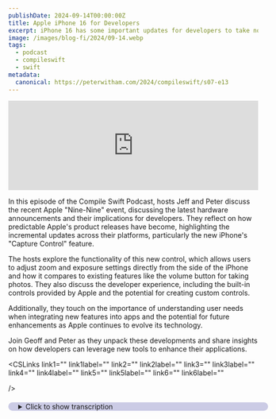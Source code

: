 ```yaml
---
publishDate: 2024-09-14T00:00:00Z
title: Apple iPhone 16 for Developers
excerpt: iPhone 16 has some important updates for developers to take note of.
image: /images/blog-fi/2024/09-14.webp
tags:
  - podcast
  - compileswift
  - swift
metadata:
  canonical: https://peterwitham.com/2024/compileswift/s07-e13
---
```



<iframe
  width="100%"
  height="180"
  frameborder="no"
  scrolling="no"
  seamless=""
  src="https://share.transistor.fm/e/59e17933"
></iframe>

<Player />

In this episode of the Compile Swift Podcast, hosts Jeff and Peter discuss the recent Apple "Nine-Nine" event, discussing the latest hardware announcements and their implications for developers. They reflect on how predictable Apple's product releases have become, highlighting the incremental updates across their platforms, particularly the new iPhone's "Capture Control" feature.

The hosts explore the functionality of this new control, which allows users to adjust zoom and exposure settings directly from the side of the iPhone and how it compares to existing features like the volume button for taking photos. They also discuss the developer experience, including the built-in controls provided by Apple and the potential for creating custom controls.

Additionally, they touch on the importance of understanding user needs when integrating new features into apps and the potential for future enhancements as Apple continues to evolve its technology.

Join Geoff and Peter as they unpack these developments and share insights on how developers can leverage new tools to enhance their applications.

<CSLinks
  link1=""
  link1label=""
  link2=""
  link2label=""
  link3=""
  link3label=""
  link4=""
  link4label=""
  link5=""
  link5label=""
  link6=""
  link6label=""

/>

<details>
  <summary
    style="
     margin-top: 20px;
     margin-bottom: 80px;
     padding-left: 20px;
     border-radius: 10px;
     border-width: 1px;
     border-color: rgb(255,255,255,0.2);
     width: 100%;
     background-color: rgb(0, 0, 128, 0.2);
"
  >Click to show transcription</summary>

#### Transcription

<cite>Peter:</cite>
<time>00:02</time>
<p>What's up, everybody? Welcome to another episode of the compiled swift podcast. We are back this week, and the short version is the Apple event, the 99 event took place, and, Jeff, we we pretty much nailed it, buddy, I think. Right?</p>
<cite>Geoff:</cite>
<time>00:19</time>
<p>Yeah. We we we we I I was not even up on any of the rumors, and yet somehow I predicted absolutely how this event was gonna go.</p>
<cite>Peter:</cite>
<time>00:27</time>
<p>Well, I I actually think that you have, secret connections inside, and and that's what it is. Right?</p>
<cite>Geoff:</cite>
<time>00:34</time>
<p>Yes. That's exactly it. I I I know all of the the top secret Apple information. It just Apple is just such a consistent company these days. They've they've gotten mature to the the point where you really can kind of, like, predict things even without these rumors, even without some of this stuff.</p>
<cite>Geoff:</cite>
<time>00:52</time>
<p>You know? A lot of what we said in the last podcast was basically down to, here's what was announced at WWDC. Given that, here's what we can expect to see. And, you know, there's not a lot of surprises coming out of this company anymore. And I I feel like that's, honestly, for developers, a good thing</p>
<cite>Peter:</cite>
<time>01:10</time>
<p>Mhmm.</p>
<cite>Geoff:</cite>
<time>01:11</time>
<p>That, you know, you're not gonna have your world rocked and suddenly need to completely rework your app. But, you know, as a consumer, it can be kinda boring sometimes.</p>
<cite>Peter:</cite>
<time>01:20</time>
<p>Right. And I think that's the two sides of the the coin right there because, you know, we're we're not gonna talk too much, folks, about the the new hardware that was announced today. We are sure that you've seen this a 1000 other places already. Or if not wait 5 minutes and you certainly will. But there is there is a couple of things we're gonna touch on.</p>
<cite>Peter:</cite>
<time>01:42</time>
<p>We wanna come at this more from a developer's perspective. You know, I think the the short version at least from me from a user's perspective is exactly what you said. Right? We're talking about, with the exception of of, you know, visionos and and the Apple headset, everything else is a mature platform at this point for Apple. And so, certainly, incremental updates from a hardware perspective, I I would say surprisingly little, increments this year in in many ways, but I'm sure I'll I'll get flamed for that.</p>
<cite>Peter:</cite>
<time>02:19</time>
<p>But we really wanna come at this from a developer perspective. But is there anything you wanna add? Any any thoughts or anything before we dive in?</p>
<cite>Geoff:</cite>
<time>02:26</time>
<p>No. I I I think that that was basically the the result of this is, you know, we we've seen a lot of incremental updates, over the the last year. I think we're waiting for this big drop of Apple Intelligence, but as we called it last week, that's still coming soon. Yes. That that's that's not coming now.</p>
<cite>Geoff:</cite>
<time>02:48</time>
<p>I think that will be kind of the big shift, but it is something that we're still waiting on, and so we're kind of getting the, like, simpler, more incremental updates right now.</p>
<cite>Peter:</cite>
<time>03:00</time>
<p>Yeah. And and I am certain that, you know, when the when the AI drops, we'll we'll have a lot to talk about there from from many different perspectives. You know, certainly from the developer perspective, I think the question here is always what's new on the hardware that I can take advantage of and the one that I think stood out to both of us, which I I think is kind of interesting and we'll we'll talk about it from a hardware perspective first, Is this new, control on the side of the iPhone, right, this new camera control, I think is is fair to say is is the best way to describe it. To me it's</p>
<cite>Geoff:</cite>
<time>03:39</time>
<p>capture control is the word they use.</p>
<cite>Peter:</cite>
<time>03:41</time>
<p>Control. That's the one. Thank you. And I think to me, it's it's I'm calling it sort of the the little, touchy feely bar. I think that's the best way to put it.</p>
<cite>Peter:</cite>
<time>03:55</time>
<p>You know, interestingly, a shift here I think in that here they were trying to remove as much hardware from the device as they could as far as buttons and everything and now they put one back. But this one is interesting so I'll give a little brief overview for folks and then we'll dive into sort of the more developer level here. So hopefully at this point you're all using your iPhones the right way for taking photographs which is to not do them in portrait and to do them in landscape. And the reason I say that is this control is on the the right hand side of the phone as you are looking at it. It is literally on the side of the phone and for those of you who have like an iPhone 15, I noticed today that essentially it's replaced what I think is the antenna slot, right?</p>
<cite>Peter:</cite>
<time>04:46</time>
<p>On mine I think it's the antenna that's under there and that is now like a a touch bar in in many ways. I think it's the way I'm gonna describe it, and this gives you access to controls. But</p>
<cite>Geoff:</cite>
<time>05:00</time>
<p>Apple has bad bad, history around that.</p>
<cite>Peter:</cite>
<time>05:02</time>
<p>Yeah. Maybe maybe they don't want me to call it touch bar. Yeah. Yeah. Maybe the, yeah.</p>
<cite>Peter:</cite>
<time>05:08</time>
<p>I'm I'm going with the touchy feely bar then. There you go. And, yeah. So it's on the side, and that's why I say about using it, you know, to take photographs and videos in landscape mode because my take on it from a usability perspective and as a left handed person is the positioning is a little awkward unless you are using the phone in landscape mode and you've got essentially the lens panel is on the isn't it your left hand. Right?</p>
<cite>Peter:</cite>
<time>05:42</time>
<p>And then it becomes more of a ever old enough to know what a conventional camera is. It's where the shutter button would have been on the conventional camera on the right hand side. But but what's your take on the on the hardware and and how they've gone about, you know, this design? Well, they called it a whole new design, but it's really not. Right?</p>
<cite>Geoff:</cite>
<time>06:03</time>
<p>It's not new. No. I I basically agree with everything that you said there. Something that I didn't notice until you really started describing it there, something that Apple did a while ago, they actually stole this, I think, from a third party developer, is you've been able to use the volume up button in order to take a picture on your phone. And that feels very similar to what this is doing right there is that it's putting it up in the top right as you hold it so that you can take a picture there.</p>
<cite>Geoff:</cite>
<time>06:35</time>
<p>But what's interesting there is if you're holding it like that, your camera is at the bottom of your phone. Yeah. And that is not always the best angle overall. And so what they've done is they basically put another button in the place where your volume button would be, but on the 180 degree rotated side of the phone. And so I think that's kind of like it's gonna be similar to how people have used their phones before, but now there's an additional place to do it.</p>
<cite>Peter:</cite>
<time>07:05</time>
<p>Yeah. And and also, I think I wanna point out, anyone that's ever spent any time on Instagram, and and, you know, a lot of folks listening know my background. Originally was as a photographer, so I'm I'm very passionate about photography and cameras and, you know, how I I still use my conventional cameras, but anyone that's ever used Instagram for a long time or things like that, you will have seen these hard and I think they've Sherlock some hardware here because you will have seen these hardware devices that take a lot of the time. They take advantage of, the MagSafe on the back of the phone and it puts like a panel that attaches to your phone and puts a little hardware button that's like the little hand grip that you see on cameras and it puts a little shutter release button in that top right position, which essentially this replaces at that point. And for once, I'm not gonna put a link in the show notes because I I don't wanna link to these folks that do these things because some of them are a bit questionable.</p>
<cite>Peter:</cite>
<time>08:12</time>
<p>I'm just gonna leave it at that.</p>
<cite>Geoff:</cite>
<time>08:13</time>
<p>I will say though that for kind of the people that are into the Instagram type stuff or or any of the more, creator focused type, networks out there, Instagram, TikTok, Reels, whatever, any of those, I think I disagree with what you're saying with regards to the placement of it and how you hold your phone. Because this is a much nicer placement, not just for if you're holding the phone properly in landscape with that, with the cameras at the top, but also if you're holding it vertically, pointing the phone at yourself because you're vlogging or you're doing a a a kinda selfie or anything like that, this is much easier to reach this way in portrait as well. So I think that they have made it in such a way that it works for both portrait and landscape and is going to work well for both, you know, quote, unquote true photography and for, you know, kind of these quick creator led videos formats where you're gonna kinda, you know, hold it down, take a, you know, say something into the camera real quick, and then shoot that out or, yeah.</p>
<cite>Peter:</cite>
<time>09:30</time>
<p>So I'm gonna agree and disagree with that because as I'm sitting here doing this now, right, I'm like, okay. Let's try this out. Yes, when I and folks you can't see this but, when I'm holding my phone in the right hand, my thumb goes exactly where that control is gonna be.</p>
<cite>Geoff:</cite>
<time>09:50</time>
<p>Left handed, come on, you gotta hold it.</p>
<cite>Peter:</cite>
<time>09:52</time>
<p>I was gonna get there. So so I totally agree that it's very usable for my right hand because I can I can slide and tap and so on with my thumb? However, with my left hand, there is at least two fingers that sit over that control. Hey, folks. If you like what you're hearing in this podcast and you wanna help this podcast to continue going forward and having great guests and great conversations, I invite you to become a Patreon supporter.</p>
<cite>Peter:</cite>
<time>10:21</time>
<p>You can go to patreondot comforward/compile swift, where you will get ad free versions of the podcast along with other content.</p>
<cite>Geoff:</cite>
<time>10:29</time>
<p>Now let's but see, one of them is your pointer finger, which you got much more traction with than with your thumb.</p>
<cite>Peter:</cite>
<time>10:35</time>
<p>Well, it depends how far down in the in your hand you hold the phone and how big the phone is. Right? Yeah. See, for me, at least 3 of my fingers touch it.</p>
<cite>Geoff:</cite>
<time>10:47</time>
<p>Turn like, I can set it to blur in my background. But okay. I guess that</p>
<cite>Peter:</cite>
<time>10:51</time>
<p>Oh, there you go. That's Yeah. Yeah. Yeah. Yeah.</p>
<cite>Geoff:</cite>
<time>10:54</time>
<p>Yeah. I mean, like, I'm putting my finger, like, right here. And so if I'm if I'm holding it with the bottom of, like, the fatty part of my thumb Yep. Then I've got that right there. And that that for me is, like this this was how I held it naturally, which is just like, yeah, doing like that.</p>
<cite>Geoff:</cite>
<time>11:09</time>
<p>And so</p>
<cite>Peter:</cite>
<time>11:09</time>
<p>Yeah. See, my natural hold is to the death grip of too expensive to drop.</p>
<cite>Geoff:</cite>
<time>11:14</time>
<p>Right? It's like holding it holding it all the way down here, and then, yeah, it's it's not gonna work as well.</p>
<cite>Peter:</cite>
<time>11:19</time>
<p>Well and, also, sometimes I I do this, and I put my little finger Mhmm. Underneath.</p>
<cite>Geoff:</cite>
<time>11:23</time>
<p>But you could you're also like you could be taking a photo like this.</p>
<cite>Peter:</cite>
<time>11:30</time>
<p>This is</p>
<cite>Geoff:</cite>
<time>11:31</time>
<p>why this needs to be a video podcast.</p>
<cite>Peter:</cite>
<time>11:32</time>
<p>That's right. We totally should've done this one on the video. This is this is classic b roll right here. So, yeah, I think I think I think user experience will tell over time how well this control is because the other thing that I do, and and maybe this is just me, regardless of which hand I use, whenever I pick my phone up, invariably, my part of my hand touches the screen and triggers something I didn't want it to trigger. Mhmm.</p>
<cite>Peter:</cite>
<time>11:58</time>
<p>And I I'm worried that that might happen with this this button on the side.</p>
<cite>Geoff:</cite>
<time>12:02</time>
<p>With an additional touch button?</p>
<cite>Peter:</cite>
<time>12:03</time>
<p>Yeah. Yeah. Not you know, let alone the complication it's gonna cause for cases, but, hey, case manufacturers, you'll figure it out.</p>
<cite>Geoff:</cite>
<time>12:10</time>
<p>They're used to it. Yeah.</p>
<cite>Peter:</cite>
<time>12:12</time>
<p>Right. So that's the hardware. Let's dive into this now from from the the the the software and how we use this perspective. So, just quickly, the two examples they give, and I I hope there's more than this, and this is just a couple of good examples and we'll we'll talk about the code in that in a second, is to change the zoom and exposure compensation, which is arguably, I think, you know, the the 2 most used things on your your phone as far as taking photographs. Right?</p>
<cite>Peter:</cite>
<time>12:45</time>
<p>Because the pinch and zoom thing, like, I'm trying to take the picture and tap in the screen, I never do that. That that's just not me. Right? So they give, like, this little dynamic island menu that pops out from the side of the screen. And I'm sure the Android folks are gonna say, oh, yeah.</p>
<cite>Peter:</cite>
<time>13:03</time>
<p>Yeah. Samsung's done that a long time. Yes. You're quite right. Now I'm worried that I'm gonna end up with, like, the dynamic islands of death, and we can trademark that because the last thing I need is is, like, dynamic islands popping in all sides of my phone about 3 years from now.</p>
<cite>Peter:</cite>
<time>13:23</time>
<p>But do you wanna you wanna dive in here and start talking about it from the developer experience? And we should preface we're going by the documentation. That's all we've got as reference right now.</p>
<cite>Geoff:</cite>
<time>13:34</time>
<p>So, yeah, looking at the documentation that Apple rolled out, and, you know, it it's early first, swing at the documentation that, you know, people have not really got in, found all the nitty gritty. You know, Paul Hudson hasn't gone in and found all the particular edges and and nitty gritty about all of this. But it seems like what we have available is Apple provides 2 built in controls and then 2 classes which you can subclass in order to provide your own custom controls. So the built in controls that Apple provides are a zoom slider and an exposure bias slider, which directly change the camera's zoom and exposure target bias. You have no control over what else that does.</p>
<cite>Geoff:</cite>
<time>14:19</time>
<p>It just pop in a zoom slider, pop in an exposure bias slider. Apple's gonna handle everything else after that.</p>
<cite>Peter:</cite>
<time>14:25</time>
<p>So fair to say, if you're any kind of camera app, that's gonna be the ones you care about right there. Right?</p>
<cite>Geoff:</cite>
<time>14:34</time>
<p>That makes sense as being at least 2 of the controls that you would want to put into your set of controls. It seems like Apple allows you to have kind of a different choice of the controls that you provide, and those can be 2 of the controls that you provide. Then, in addition to these 2 built in completely done controls, Apple gives you 2 classes that you can build custom controls on top of. 1 is a slider and 1 is an index picker. Now, a slider, I think you know what that means, that's basically just a general, you give it a max value, you give it a minimum value, and it allows you to pick any number in that range.</p>
<cite>Geoff:</cite>
<time>15:13</time>
<p>An index picker is you have a specific set of items and you want to choose between those items. So the example that they give here is, like, set of filters. You want black and white, you want vivid, you want cool, you want warm. That would be an index picker. You provide all of your different filters in there, and then users can pick which one of that set of filters that they're choosing.</p>
<cite>Geoff:</cite>
<time>15:40</time>
<p>And then it doesn't really look like you have too much else in terms of customizability. I don't see anything in here that indicates that you would be able to respond to a double tap or whatever directly. It really looks like you put in a set of controls, and Apple kind of takes care of everything after that.</p>
<cite>Peter:</cite>
<time>16:02</time>
<p>And I think that would go a long way to helping, with my concerns about that accidental triggering. Right? Now that said though, I'm pretty sure you can actually essentially take the photograph with this as well because I know there is a tap and a double tap. I read that somewhere or maybe I read</p>
<cite>Geoff:</cite>
<time>16:25</time>
<p>it online. So there is so all of these controls that we have now is for the the light tap and the double light tap.</p>
<cite>Peter:</cite>
<time>16:34</time>
<p>Got it. So the</p>
<cite>Geoff:</cite>
<time>16:35</time>
<p>way the way that this works is a single light tap that you have is bringing up whatever your last control was and allowing you to adjust that control. So if your last control was, for example, the zoom slider, that's what it's gonna bring up. A single light tap is just gonna bring up that zoom slider, and you can slide it from there. A double tap, light tap, just just just tapping it, is going to bring up the control picker, and so you're gonna be able to switch between the control picker there. So you can switch from zoom to exposure to filters to whatever.</p>
<cite>Geoff:</cite>
<time>17:06</time>
<p>The actual press of actually pressing down on this control is always going to take a picture. And I don't believe that you have the ability to override that in any way, shape, or form.</p>
<cite>Peter:</cite>
<time>17:18</time>
<p>At least</p>
<cite>Geoff:</cite>
<time>17:19</time>
<p>This is just go ahead and take the picture.</p>
<cite>Peter:</cite>
<time>17:23</time>
<p>Yeah. At least in this go around. Right?</p>
<cite>Geoff:</cite>
<time>17:26</time>
<p>Yeah. Ex exactly. In in the version that we have, day and date of the event, it seems like the only, event that you have is you are just gonna take the picture.</p>
<cite>Peter:</cite>
<time>17:38</time>
<p>I think maybe a way for some folks to sort of relate to this. If you've used the the Apple Pro pencil, it's very much feels like a smaller version of that, I think, on the you know, with the exception of don't try and bend your phone. That that ain't gonna work great.</p>
<cite>Geoff:</cite>
<time>17:57</time>
<p>Yeah. Yeah. I mean, just like the Apple Pencil, as you mentioned, it it is handled by an interaction that you add to your view. You have an AV capture event interaction. And just like the pencil squeeze event, for example, it has different phases that you provide.</p>
<cite>Geoff:</cite>
<time>18:11</time>
<p>And so it it works just like a gesture recognizer. You have a began, a recognized, and ended. And so I think in this case, you see that an event started happening, and then when it's done, you just go ahead and take a picture.</p>
<cite>Peter:</cite>
<time>18:25</time>
<p>So this is all cool, right, if I've got a camera app open and I'm, you know, either the camera app or one that I've made, And I've got those controls there. But let's talk about the possibilities, if there are any, of what if I'm on the home screen or, you know, I'm I'm basically not in a photo app.</p>
<cite>Geoff:</cite>
<time>18:45</time>
<p>Yeah. So you can choose to be an app that could be launched by the capture control by adopting this locked camera capture framework. And Apple introduced this locked camera capture framework back at WWDC. And they said at the time, you know, hey, this is because in iOS 18, you can swap out those controls that are on the home screen. So you had the flashlight and the camera before.</p>
<cite>Geoff:</cite>
<time>19:11</time>
<p>Well, maybe your app is on the camera now.</p>
<cite>Geoff:</cite>
<time>19:13</time>
<p>That's why they integrated this. And I think that kinda goes back to what we were saying in the</p>
<cite>Geoff:</cite>
<time>19:13</time>
<p>very beginning is that, mature company, and it's very easy to look at what they're saying and then kinda guess at what they're doing there. And I I feel like this was an obvious outcome of, hey, we've introduced a new framework for what do you do if your phone is locked and you wanna take a picture. That's probably not gonna be just on the home screen. That's that's definitely gonna include stuff like this. So, yeah, if you adopt this locked camera capture framework, you are then put into a list that I presume is in settings somewhere on the user's phone to say, what app are you going to launch when the user taps on or sorry, when a user presses on the capture camera button?</p>
<cite>Peter:</cite>
<time>20:01</time>
<p>Yeah. This is actually, now you say that, it's like an adaptation of the extra button that we got on the phone last year. Right?</p>
<cite>Geoff:</cite>
<time>20:10</time>
<p>Yeah. The the action button.</p>
<cite>Peter:</cite>
<time>20:11</time>
<p>Yeah. The action button. And and funny enough, when I was watching the video for this, I was, you know, the first thing in my head was, does this either make the action button redundant, or is this like a second action button?</p>
<cite>Geoff:</cite>
<time>20:23</time>
<p>Okay. I I think this is like a second action button. I I think that Apple kind of got the hint that users want quick ways to get into things. And I think we we kinda see that even with Apple Intelligence of where Apple is going, people really don't like to sit there. Well, people like to say they don't like to sit there and just use their phones for hours on end.</p>
<cite>Geoff:</cite>
<time>20:50</time>
<p>What they want to do is, you know, quickly be able to accomplish a task and then be done with it. And so I think you're seeing this move towards this with the action button with Apple Intelligence and now with this capture control.</p>
<cite>Peter:</cite>
<time>21:03</time>
<p>And and because I can think of 3 things that you almost always wanna do at some point depending on who you are with your phone when it's locked. In my case, number 1 is always take a picture. That's why my action button is take a picture. Right? So I think that it makes sense that this control is there for that.</p>
<cite>Peter:</cite>
<time>21:25</time>
<p>The other 2 that come to mind, maybe we'll see these in the future, is type a note of some description and record an audio of of some kind. Right? Those, I think, are 3 things that immediately come to mind that I almost always wanna do and it's like, oh, I don't wanna swipe to unlock my phone or whatever. I just need a quick way. And so that action button is perfect for those, and it makes sense that essentially this, at least for now in iOS 18, becomes a a dedicated capture photo, capture video button when I just took my phone out the pocket.</p>
<cite>Peter:</cite>
<time>22:03</time>
<p>Right? I mean, I I completely embrace that use case. Alright. Here it is. The one thing that I cannot do without every day, and that is my coffee.</p>
<cite>Peter:</cite>
<time>22:13</time>
<p>Anyone that knows me or anyone that's listened to any of my podcasts or anything else knows that I absolutely cannot operate without my coffee and I love good coffee. So here's the deal. I'm gonna give you one free bag of coffee by going to peterwidham.comforward/coffee. There is a wonderful company out there that follows the fair trade practices, helps out a lot of independent roasters of all sizes, and the operation is simple. What you do is you're gonna go to to peterwidham.comforward/coffee.</p>
<cite>Peter:</cite>
<time>22:47</time>
<p>You sign up there. You get a free bag of coffee sent to you. Yes. In return, they say thank you to me by giving me some coffee, but that's not the reason I'm doing this. The reason I'm doing this is because I have found so many good coffees that I just would never have come across, heard about, or experienced without this service.</p>
<cite>Peter:</cite>
<time>23:09</time>
<p>Trade coffee is just fantastic. You know, there are plenty of places out there. We all know them that supply coffee, good coffee. You can go to the store, get the coffee, but there is nothing better than discovering new independent roasters and supporting them, discovering new flavors of coffee, new grinds for you can set it up. It's very smart.</p>
<cite>Peter:</cite>
<time>23:31</time>
<p>You it the kind of coffee you like and over time it gets better and better as it trains in on your selections and your choices and gives you exactly the coffee you're looking for and recommending new ones that that will be very similar. Every time I get a new packet of coffee, I go through and afterwards I try the coffee. I go through the service and I say, look, I loved this coffee. I thought this coffee was okay. Or I say, look, I've This was really not for me.</p>
<cite>Peter:</cite>
<time>23:59</time>
<p>And every time I do that, it makes the service a little more accurate on the next selection for me. So again, just go to peterwhidham.comforward/coffee. Get your free bag of coffee today. If you're a coffee lover, you're gonna really appreciate this service. I have been using it for years at this point and thoroughly recommend it.</p>
<cite>Geoff:</cite>
<time>24:19</time>
<p>Well, you kind of have 3 action buttons now. So you've you've got the action button as we got last year, and you can set it to do a whole bunch of things. You can turn on the flashlight, but I think the big one there is being able to run a shortcut. And so that is you can build up any custom thing that you wanted to do on a regular basis very easily there. You've got obviously this new capture control, that is very much used for taking a photo.</p>
<cite>Geoff:</cite>
<time>24:44</time>
<p>As you described, that's one of the biggest things that people really wanna do with their phone when it's not locked. And then the third one is the lock button itself. If you long press it, that is now bringing up Siri. That is your entry to Apple Intelligence. And so all of the things that you are going to do through Apple Intelligence, that's now your 3rd action button on the phone is actually just long pressing the lock button.</p>
<cite>Peter:</cite>
<time>25:07</time>
<p>And and it's a very sensible, I think, physical progression of interacting with this, you know, with the device that most of us have in our hands way too long. Right? And so it become it like, I think you mentioned, it becomes a muscle memory at this point. Right? You know, this even though, like, for example, with this one that is, in air quotes, not a real button, I know that if I put pressure on this part of the device, just like with the the Apple Pencil Pro, I I what's gonna happen?</p>
<cite>Peter:</cite>
<time>25:41</time>
<p>And I think you make a good point there about the shortcuts, and I I feel like Apple is not making enough of a deal with shortcuts and that a lot of people are missing opportunities to do exactly what they want with these controls by triggering a shortcut. I know I'm guilty of it. I keep forgetting. Like, oh, that's right. There's shortcuts, and I can make one to do this thing that I need.</p>
<cite>Peter:</cite>
<time>26:09</time>
<p>Mhmm. So that that's a very good point. And I I do feel this is this is, again, we've, you know, we've said it a couple of times now. This is typical Apple. We think we know a way to put this on a device, put it out there for people, and now let's watch what they do with it and what they ask us to do with it and what irritates them and then progress this over time.</p>
<cite>Peter:</cite>
<time>26:35</time>
<p>So I, you know, I would not be surprised at all if at some point in the future, we see, okay, this is now opened up to a series of APIs to do other things with it in some restricted way. And and again, it reminds me of all the learning that they're doing from the VisionPRO headset. We think this is what people were gonna use it for. What are they actually doing? Okay.</p>
<cite>Peter:</cite>
<time>26:58</time>
<p>These are the areas we need to expand. These are maybe the things that didn't work out, touch bar, and we need to move on. Right?</p>
<cite>Geoff:</cite>
<time>27:06</time>
<p>So I think the the other question, and I'll I'll pose this to you, is when should we, as developers, be looking at these tools that Apple gives us, whether it's new hardware functionality or new software functionality that is based on a specific new device out there that we should be adopting this in our apps?</p>
<cite>Peter:</cite>
<time>27:28</time>
<p>Okay. So from my perspective, I think, like so many things, the first question to ask yourself is, if I've got existing apps, does this complement them in some way? Does it make some feature of my app more accessible? Or is this something that is great but just doesn't work for me in my apps? Also, if I'm looking at, you know, future apps, is it the same question.</p>
<cite>Peter:</cite>
<time>27:58</time>
<p>Does this complement some feature in some way? Can I take advantage of this? Or will it feel almost awkward that I'm implementing new hardware just because it's there? And I say that as well because, you know, it's it's pretty well known amongst developers. Right?</p>
<cite>Peter:</cite>
<time>28:15</time>
<p>If you embrace the latest whatever hardware changes, features, additions Apple may put in there, it does increase your chance of being featured by Apple in the App Store. It also has to feel natural. Otherwise, you know, you're essentially making it worse for yourself by, look, I put this thing in and it feels awkward. So that's my stance on it. And for me right now, I don't have any apps that come to mind that can take advantage of something like this or would benefit from things like this.</p>
<cite>Peter:</cite>
<time>28:51</time>
<p>But with that said, that's kind of where I'm at. I now wanna reverse the question and and hand it over to you because I know that you have apps, for example, that take advantage of the pencil. And I'm a massive pencil user on on my iPad, but I've not written anything to take advantage of it. So what's your take on that?</p>
<cite>Geoff:</cite>
<time>29:11</time>
<p>I mean, yeah, the the pencil is a very similar thing where we got Apple Pencil Pro this year, and you had the ability to implement things that worked with Apple Pencil Pro. And so one of my apps, Kineo, it's a drawing app, but it uses PencilKit. And so it got all of the fancy new Pencil Pro stuff, basically, just for free. I didn't really have to do anything. And then I was so fascinated with the pencil that I also implemented it in my app black highlighter, which does use pencil kit, but it's kind of under the hood, and it doesn't use the same sort of tools as pencil kit does.</p>
<cite>Geoff:</cite>
<time>29:47</time>
<p>And so I had to do a lot more extra work with that and build out a custom tool or a build out a custom user interface for it and and really spend a lot of time working with supporting the Apple Pencil. And I got that together and shipped it. And then at the very end, I was like, was this worth it? And, of course, I go look at my developer analytics and, oh, it turns out, like, 2% of my users are on my bed. Was it really worth it to spend all this time building out pencil support for such a limited number of users?</p>
<cite>Geoff:</cite>
<time>30:23</time>
<p>Probably not. And so I think it's a case where you really need to know not just is this going to feel good in your app, because I think the tool that I ended up building is actually quite nice. It's just was it worth the time versus a lot of the other things that I could be doing to improve that app? Probably not, given how few of my users were on iPad to begin with.</p>
<cite>Peter:</cite>
<time>30:45</time>
<p>And I gotta say, I'm really surprised at those numbers because to me it feels almost way more like an iPad friendly app than it does, say, an iPhone app. But that's just probably because of the way I do things and, like I say, I'm a big pencil user, so I'm always drawing, writing, and and so on on my iPad. Yeah. But also because I'm thinking of the bigger screen. So it is surprising to me that it was not as embraced as as you would think it should be.</p>
<cite>Geoff:</cite>
<time>31:17</time>
<p>I mean, Kineo definitely has the the flip side. It is much more used on iPad than on iPhone. But black highlighter, yeah, definitely a a big iPhone proportion over on on black highlighter. And so users, I think, wanting to redact stuff quickly, they're taking a screenshot. They're they're grabbing something from somewhere else, and they're redacting it quickly.</p>
<cite>Geoff:</cite>
<time>31:39</time>
<p>They're not really sitting down and doing a strong redaction workflow on their iPad.</p>
<cite>Peter:</cite>
<time>31:45</time>
<p>Well, you know, maybe also it's because I'm thinking the the satisfaction of just scribbling over text with the pencil on the on the the iPad as well. But also, you know okay.</p>
<cite>Geoff:</cite>
<time>31:57</time>
<p>It felt great to me when I was building it. So</p>
<cite>Peter:</cite>
<time>31:59</time>
<p>It looked good on stream. Right? Yeah. Yeah. The audience applauded.</p>
<cite>Peter:</cite>
<time>32:03</time>
<p>Yeah. I, I mean, I am surprised though because, again, you know, I I'm a big reader on the iPad, and and I'm not so much on the iPhone. Maybe that's an age thing too, though. I don't know. So so that is surprising.</p>
<cite>Geoff:</cite>
<time>32:17</time>
<p>So I I I think the takeaway is just make sure you know what you're building, make sure you know who you're building it for, and use that to inform whether you're not whether or not you're going to take advantage of the new things that Apple gives us.</p>
<cite>Peter:</cite>
<time>32:30</time>
<p>Oh, gosh. I'm gonna sound like Apple. Very excited to see where this goes. You know, but I I think that the next go around it is always interesting to me that we get you know, this stuff finally drops, like, here on the new hardware in September. We're now accelerating towards June for next year's OSs is where you end up finding out, hey.</p>
<cite>Peter:</cite>
<time>32:53</time>
<p>Look. This is really what we intended for this thing. We just hadn't told you about it yet.</p>
<cite>Geoff:</cite>
<time>32:58</time>
<p>Yeah. What what do you have now on the day that it's released versus what are we gonna have when they have another full OS release?</p>
<cite>Peter:</cite>
<time>33:05</time>
<p>Exactly. Exactly. Right.</p>
<cite>Geoff:</cite>
<time>33:07</time>
<p>I think that's where we can, wrap it up today. Peter, do you wanna tell everyone where they can find all the information about the podcast?</p>
<cite>Peter:</cite>
<time>33:14</time>
<p>Yes. CompileSwift.com for the pod cast and the other things. Eventually, I will be doing my live streams again. I promise when I'm not so busy. Twitch.tv/compiledev, just to make things confusing.</p>
<cite>Peter:</cite>
<time>33:30</time>
<p>Where can I find you, Jess?</p>
<cite>Geoff:</cite>
<time>33:32</time>
<p>I'm available at cocoatype.com, twitch.tv/cocoatype. I'm cocotype on pretty much all of the things. And, yeah, I am still doing my live streams and going to be shipping a new app very soon now, any day now.</p>
<cite>Peter:</cite>
<time>33:46</time>
<p>Yes.</p>
<cite>Geoff:</cite>
<time>33:46</time>
<p>So keep an eye out for that.</p>
<cite>Peter:</cite>
<time>33:47</time>
<p>Yeah. I didn't I I thought in this episode, I wouldn't ask about Shipathon. But, hey, folks. I can promise you he's getting very close. He also doesn't have much time left, so he's got no choice.</p>
<cite>Peter:</cite>
<time>33:56</time>
<p>Yeah.</p>
<cite>Geoff:</cite>
<time>33:57</time>
<p>Exactly.</p>
<cite>Peter:</cite>
<time>33:58</time>
<p>That's it, folks. Hey, folks. If this has been helpful to you, you know what to do. Go tell someone about it. If you wanna go the extra level, go to patreon.com/compileswift.</p>
<cite>Peter:</cite>
<time>34:09</time>
<p>We're putting out some extra little bonus featurettes, I would say, for for folks. And, with that, we will speak to you in the next episode.</p>
</details>

